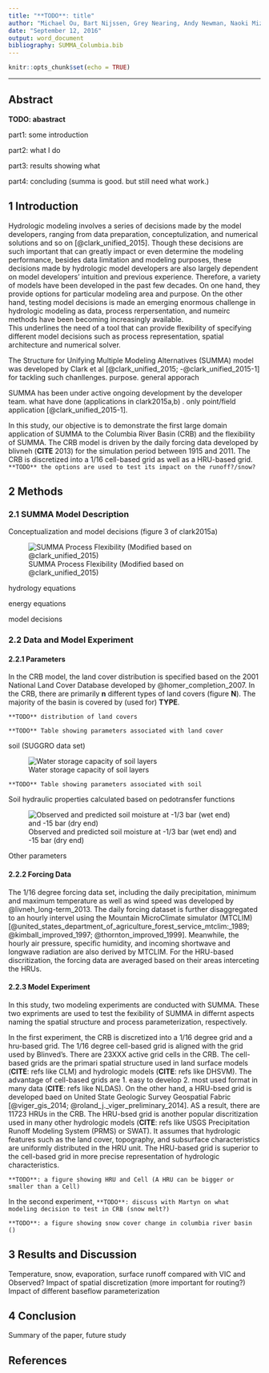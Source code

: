 ```yaml
---
title: "**TODO**: title"
author: "Michael Ou, Bart Nijssen, Grey Nearing, Andy Newman, Naoki Mizukami, Martyn Clark"
date: "September 12, 2016"
output: word_document
bibliography: SUMMA_Columbia.bib
---
```

```r
knitr::opts_chunk$set(echo = TRUE)
```
------

## Abstract
**TODO: abastract**

part1: some introduction

part2: what I do

part3: results showing what

part4: concluding (summa is good. but still need what work.)

<!--- selected different parameterization / different spatial discretizations / different forcing dataset) --->
<!---
The simulation results are compared to simulations with the Variable Infiltration Capacity (VIC) model and the Precipitation Runoff Modeling System (PRMS). We are particularly interested in SUMMA’s capability to mimic model behaviors of the other two models through the selection of appropriate model parameterizations in SUMMA.
--->

## 1 Introduction
Hydrologic modeling involves a series of decisions made by the model developers, ranging from data preparation, conceptulization, and numerical solutions and so on [@clark_unified_2015]. 
Though these decisions are such important that can greatly impact or even determine the modeling performance, besides data limitation and modeling purposes, these decisions made by hydrologic model developers are also largely dependent on model developers' intuition and previous experience. Therefore, a variety of models have been developed in the past few decades. On one hand, they provide options for particular modeling area and purpose. 
On the other hand, testing model decisions is made an emerging enormous challenge in hydrologic modeling as data, process rerpersentation, and numeirc methods have been becoming increasingly available.  
This underlines the need of a tool that can provide flexibility of specifying different model decisions such as process representation, spatial architecture and numerical solver. 

The Structure for Unifying Multiple Modeling Alternatives (SUMMA) model was developed by Clark et al [@clark_unified_2015; -@clark_unified_2015-1] for tackling such chanllenges. purpose. general apporach

SUMMA has been under active ongoing development by the developer team. what have done (applications in clark2015a,b) . only point/field application [@clark_unified_2015-1].

In this study, our objective is to demonstrate the first large domain application of SUMMA to the Columbia River Basin (CRB) and the flexibility of SUMMA. The CRB model is driven by the daily forcing data developed by blivneh (**CITE** 2013) for the simulation period between 1915 and 2011. The CRB is discretized into a 1/16 cell-based grid as well as a HRU-based grid. `**TODO** the options are used to test its impact on the runoff?/snow?`



## 2 Methods


### 2.1 SUMMA Model Description

Conceptualization and model decisions (figure 3 of clark2015a) 

![SUMMA Process Flexibility (Modified based on @clark_unified_2015)](fig_summa_process_decisions.png)

hydrology equations

energy equations

model decisions


### 2.2 Data and Model Experiment

#### 2.2.1 Parameters

In the CRB model, the land cover distribution is specified based on the 2001 National Land Cover Database developed by @homer_completion_2007. In the CRB, there are primarily **n** different types of land covers (figure **N**). The majority of the basin is covered by (used for) **TYPE**. 

```
**TODO** distribution of land covers
```

```
**TODO** Table showing parameters associated with land cover
```

soil (SUGGRO data set) 

![Water storage capacity of soil layers](fig-soil-dis.png)

```
**TODO** Table showing parameters associated with soil
```

Soil hydraulic properties calculated based on pedotransfer functions

![Observed and predicted soil moisture at -1/3 bar (wet end) and -15 bar (dry end)](fig_brooks_corey.png)

Other parameters



#### 2.2.2 Forcing Data
The 1/16 degree forcing data set, including the daily precipitation, minimum and maximum temperature as well as wind speed was developed by @livneh_long-term_2013. The daily forcing dataset is further disaggregated to an hourly intervel using the Mountain MicroClimate simulator (MTCLIM) [@united_states_department_of_agriculture_forest_service_mtclim:_1989; @kimball_improved_1997; @thornton_improved_1999]. Meanwhile, the hourly air pressure, specific humidity, and incoming shortwave and longwave radiation are also derived by MTCLIM. For the HRU-based discritization, the forcing data are averaged based on their areas interceting the HRUs.



#### 2.2.3 Model Experiment
In this study, two modeling experiments are conducted with SUMMA. These two expriments are used to test the fexibility of SUMMA in differnt aspects naming the spatial structure and process parameterization, respectively. 

In the first experiment, the CRB is discretized into a 1/16 degree grid and a hru-based grid. The 1/16 degree cell-based grid is aligned with the grid used by Blinved's. There are 23XXX active grid cells in the CRB. The cell-based grids are the primari spatial structure used in land surface models (**CITE**: refs like CLM) and hydrologic models (**CITE**: refs like DHSVM). The advantage of cell-based grids are 1. easy to develop 2. most used format in many data (**CITE**: refs like NLDAS). On the other hand, a HRU-bsed grid is developed baed on United State Geologic Survey Geospatial Fabric [@viger_gis_2014; @roland_j._viger_preliminary_2014]. AS a result, there are 11723 HRUs in the CRB. The HRU-bsed grid is another popular discritization used in many other hydrologic models (**CITE**: refs like USGS Precipitation Runoff Modeling System (PRMS) or SWAT). It assumes that hydrologic features such as the land cover, topography, and subsurface characteristics are uniformly distributed in the HRU unit. The HRU-based grid is superior to the cell-based grid in more precise representation of hydrologic characteristics. 

```
**TODO**: a figure showing HRU and Cell (A HRU can be bigger or smaller than a Cell)
```

In the second experiment, 
`**TODO**: discuss with Martyn on what modeling decision to test in CRB (snow melt?)`

```
**TODO**: a figure showing snow cover change in columbia river basin ()
```


## 3 Results and Discussion

Temperature, snow, evaporation, surface runoff compared with VIC and Observed?
Impact of spatial discretization (more important for routing?)
Impact of different baseflow parameterization







## 4 Conclusion
Summary of the paper, future study

<!--- figures --->
 
<!--- reference --->
[link1]: http://example.com/ "Homer, C., Dewitz, J., Fry, J., Coan, M., Hossain, N., Larson, C., McKerrow, A., VanDriel, J.N., Wickham, J., 2007. Completion of the 2001 National Land Cover Database for the Conterminous United States. Photogrammetric Engineering and Remote Sensing 73."

## References

